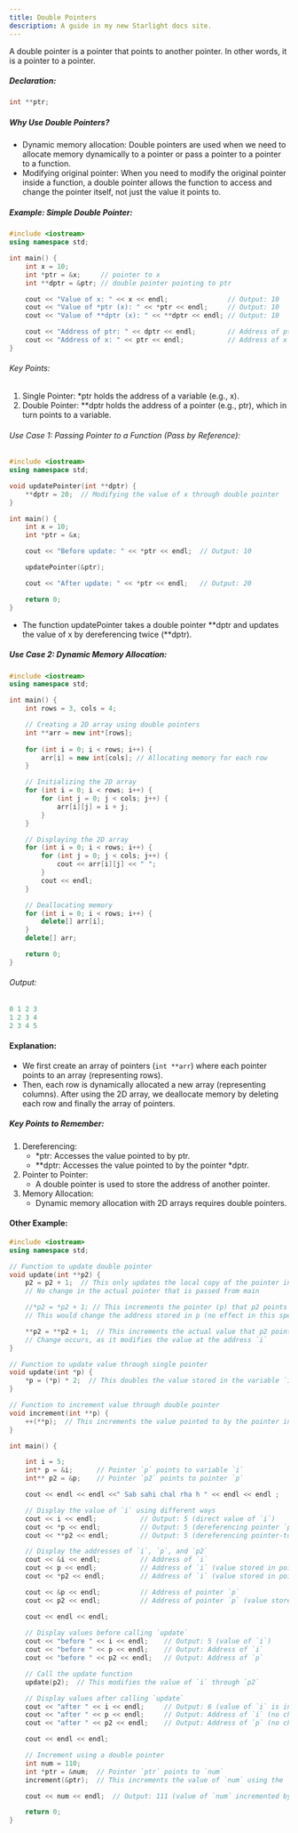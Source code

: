 ```yaml
---
title: Double Pointers
description: A guide in my new Starlight docs site.
---
```


A double pointer is a pointer that points to another pointer. In other words, it is a pointer to a pointer.


##### Declaration:
```c++
int **ptr;
```

##### Why Use Double Pointers?
- Dynamic memory allocation: Double pointers are used when we need to allocate memory dynamically to a pointer or pass a pointer to a pointer to a function.
- Modifying original pointer: When you need to modify the original pointer inside a function, a double pointer allows the function to access and change the pointer itself, not just the value it points to.

##### Example: Simple Double Pointer:
```c++
#include <iostream>
using namespace std;

int main() {
    int x = 10;
    int *ptr = &x;     // pointer to x
    int **dptr = &ptr; // double pointer pointing to ptr

    cout << "Value of x: " << x << endl;               // Output: 10
    cout << "Value of *ptr (x): " << *ptr << endl;     // Output: 10
    cout << "Value of **dptr (x): " << **dptr << endl; // Output: 10

    cout << "Address of ptr: " << dptr << endl;        // Address of ptr
    cout << "Address of x: " << ptr << endl;           // Address of x
}
```

###### Key Points:
1. Single Pointer: *ptr holds the address of a variable (e.g., x).
2. Double Pointer: **dptr holds the address of a pointer (e.g., ptr), which in turn points to a variable.

###### Use Case 1: Passing Pointer to a Function (Pass by Reference):
```c++
#include <iostream>
using namespace std;

void updatePointer(int **dptr) {
    **dptr = 20;  // Modifying the value of x through double pointer
}

int main() {
    int x = 10;
    int *ptr = &x;

    cout << "Before update: " << *ptr << endl;  // Output: 10

    updatePointer(&ptr);

    cout << "After update: " << *ptr << endl;   // Output: 20

    return 0;
}
```
- The function updatePointer takes a double pointer **dptr and updates the value of x by dereferencing twice (**dptr).


##### Use Case 2: Dynamic Memory Allocation:
```c++
#include <iostream>
using namespace std;

int main() {
    int rows = 3, cols = 4;

    // Creating a 2D array using double pointers
    int **arr = new int*[rows];
    
    for (int i = 0; i < rows; i++) {
        arr[i] = new int[cols]; // Allocating memory for each row
    }

    // Initializing the 2D array
    for (int i = 0; i < rows; i++) {
        for (int j = 0; j < cols; j++) {
            arr[i][j] = i + j;
        }
    }

    // Displaying the 2D array
    for (int i = 0; i < rows; i++) {
        for (int j = 0; j < cols; j++) {
            cout << arr[i][j] << " ";
        }
        cout << endl;
    }

    // Deallocating memory
    for (int i = 0; i < rows; i++) {
        delete[] arr[i];
    }
    delete[] arr;

    return 0;
}
```

###### Output:
```c++
0 1 2 3
1 2 3 4
2 3 4 5
```

#### Explanation:
- We first create an array of pointers (`int **arr`) where each pointer points to an array (representing rows).
- Then, each row is dynamically allocated a new array (representing columns).
After using the 2D array, we deallocate memory by deleting each row and finally the array of pointers.

##### Key Points to Remember:
1. Dereferencing:
    - *ptr: Accesses the value pointed to by ptr.
    - **dptr: Accesses the value pointed to by the pointer *dptr.
2. Pointer to Pointer:
    - A double pointer is used to store the address of another pointer.
3. Memory Allocation:
    - Dynamic memory allocation with 2D arrays requires double pointers.

#### Other Example:
```c++
#include <iostream>
using namespace std;

// Function to update double pointer
void update(int **p2) {
    p2 = p2 + 1;  // This only updates the local copy of the pointer in this function, does not affect the original p2 in main
    // No change in the actual pointer that is passed from main

    //*p2 = *p2 + 1; // This increments the pointer (p) that p2 points to, effectively changing where p points
    // This would change the address stored in p (no effect in this specific case as it's commented)

    **p2 = **p2 + 1;  // This increments the actual value that p2 points to (which is `i` from main).
    // Change occurs, as it modifies the value at the address `i`
}

// Function to update value through single pointer
void update(int *p) {
    *p = (*p) * 2;  // This doubles the value stored in the variable `i` (if this function was called for `i`)
}

// Function to increment value through double pointer
void increment(int **p) {
    ++(**p);  // This increments the value pointed to by the pointer inside `p`
}

int main() {

    int i = 5;
    int* p = &i;      // Pointer `p` points to variable `i`
    int** p2 = &p;    // Pointer `p2` points to pointer `p`

    cout << endl << endl <<" Sab sahi chal rha h " << endl << endl ;

    // Display the value of `i` using different ways
    cout << i << endl;           // Output: 5 (direct value of `i`)
    cout << *p << endl;          // Output: 5 (dereferencing pointer `p`)
    cout << **p2 << endl;        // Output: 5 (dereferencing pointer-to-pointer `p2`)

    // Display the addresses of `i`, `p`, and `p2`
    cout << &i << endl;          // Address of `i`
    cout << p << endl;           // Address of `i` (value stored in pointer `p`)
    cout << *p2 << endl;         // Address of `i` (value stored in pointer `p`, via dereferencing `p2`)

    cout << &p << endl;          // Address of pointer `p`
    cout << p2 << endl;          // Address of pointer `p` (value stored in `p2`)

    cout << endl << endl;
    
    // Display values before calling `update`
    cout << "before " << i << endl;    // Output: 5 (value of `i`)
    cout << "before " << p << endl;    // Output: Address of `i`
    cout << "before " << p2 << endl;   // Output: Address of `p`

    // Call the update function
    update(p2);  // This modifies the value of `i` through `p2`

    // Display values after calling `update`
    cout << "after " << i << endl;     // Output: 6 (value of `i` is incremented by `update`)
    cout << "after " << p << endl;     // Output: Address of `i` (no change in `p`)
    cout << "after " << p2 << endl;    // Output: Address of `p` (no change in `p2`)

    cout << endl << endl;

    // Increment using a double pointer
    int num = 110;
    int *ptr = &num;  // Pointer `ptr` points to `num`
    increment(&ptr);  // This increments the value of `num` using the `increment` function

    cout << num << endl;  // Output: 111 (value of `num` incremented by 1)

    return 0;
}
```